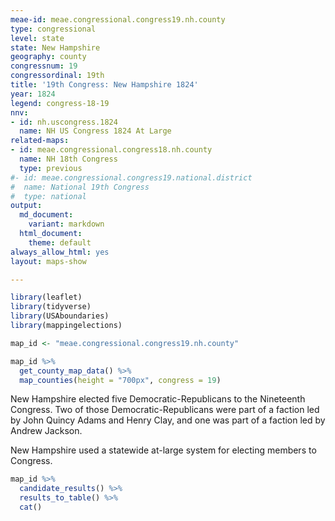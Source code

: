 ```yaml
---
meae-id: meae.congressional.congress19.nh.county
type: congressional
level: state
state: New Hampshire
geography: county
congressnum: 19
congressordinal: 19th
title: '19th Congress: New Hampshire 1824'
year: 1824
legend: congress-18-19
nnv:
- id: nh.uscongress.1824
  name: NH US Congress 1824 At Large
related-maps:
- id: meae.congressional.congress18.nh.county
  name: NH 18th Congress
  type: previous
#- id: meae.congressional.congress19.national.district
#  name: National 19th Congress
#  type: national
output:
  md_document:
    variant: markdown
  html_document:
    theme: default
always_allow_html: yes
layout: maps-show

---
```


```r
library(leaflet)
library(tidyverse)
library(USAboundaries)
library(mappingelections)

map_id <- "meae.congressional.congress19.nh.county"
```

<div class="map">

```r
map_id %>%
  get_county_map_data() %>%
  map_counties(height = "700px", congress = 19)
```

</div>

New Hampshire elected five Democratic-Republicans to the Nineteenth Congress. Two of those Democratic-Republicans were part of a faction led by John Quincy Adams and Henry Clay, and one was part of a faction led by Andrew Jackson. 

New Hampshire used a statewide at-large system for electing members to Congress. 

<div class="results-table">

```r
map_id %>%
  candidate_results() %>%
  results_to_table() %>%
  cat()
```

</div>
